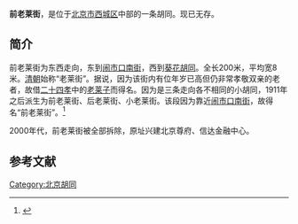 '''前老莱街'''，是位于[[北京市|北京市]][[西城区|西城区]]中部的一条胡同。现已无存。

==简介==
前老莱街为东西走向，东到[[闹市口南街|闹市口南街]]，西到[[葵花胡同|葵花胡同]]。全长200米，平均宽8米。[[清朝|清朝]]始称“老莱街”。据说，因为该街内有位年岁已高但仍非常孝敬双亲的老者，故借[[二十四孝|二十四孝]]中的[[老莱子|老莱子]]而得名。因为是三条走向各不相同的小胡同，1911年之后派生为前老莱街、后老莱街、小老莱街。该段因为靠近[[闹市口南街|闹市口南街]]，故得名“前老莱街”。<ref>{{Cite web |url=http://www.bjdclib.com/subdb/laneculture/lane/200907/t20090702_4093.html |title=前老莱街，东华流韵，2009-07-02 |accessdate=2015-03-07 |archive-date=2018-09-29 |archive-url=https://web.archive.org/web/20180929072715/http://www.bjdclib.com/subdb/laneculture/lane/200907/t20090702_4093.html |dead-url=no }}</ref>

2000年代，前老莱街被全部拆除，原址兴建北京尊府、信达金融中心。

==参考文献==
{{reflist}}

[[Category:北京胡同|Category:北京胡同]]